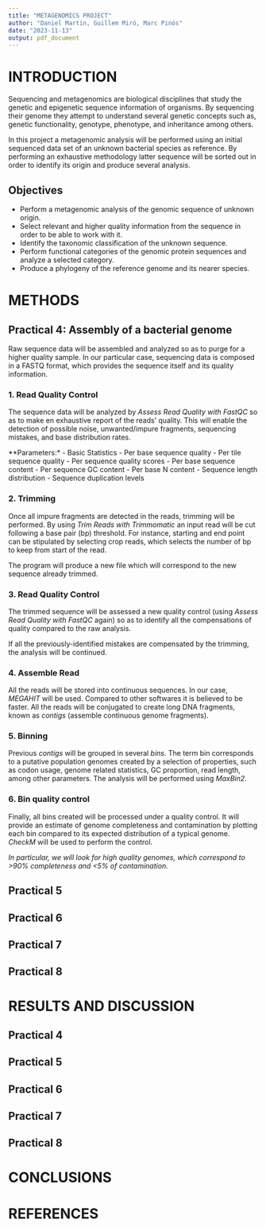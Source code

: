 ```yaml
---
title: "METAGENOMICS PROJECT"
author: "Daniel Martín, Guillem Miró, Marc Pinós"
date: "2023-11-13"
output: pdf_document
---
```



# INTRODUCTION
Sequencing and metagenomics are biological disciplines that study the genetic and epigenetic sequence information of organisms. By sequencing their genome they attempt to understand several genetic concepts such as, genetic functionality, genotype, phenotype, and inheritance among others.  


In this project a metagenomic analysis will be performed using an initial sequenced data set of an unknown bacterial species as reference. By performing an exhaustive methodology latter sequence will be sorted out in order to identify its origin and produce several analysis. 


## Objectives
- Perform a metagenomic analysis of the genomic sequence of unknown origin.
- Select relevant and higher quality information from the sequence in order to be able to work with it.
- Identify the taxonomic classification of the unknown sequence.
- Perform functional categories of the genomic protein sequences and analyze a selected category.
- Produce a phylogeny of the reference genome and its nearer species. 


# METHODS

## Practical 4: Assembly of a bacterial genome
Raw sequence data will be assembled and analyzed so as to purge for a higher quality sample. In our particular case, sequencing data is composed in a FASTQ format, which provides the sequence itself and its quality information.

### 1. Read Quality Control
The sequence data will be analyzed by _Assess Read Quality with FastQC_ so as to make en exhaustive report of the reads' quality. This will enable the detection of possible noise, unwanted/impure fragments, sequencing mistakes, and base distribution rates.

**Parameters:*
- Basic Statistics
- Per base sequence quality
- Per tile sequence quality
- Per sequence quality scores
- Per base sequence content
- Per sequence GC content
- Per base N content
- Sequence length distribution
- Sequence duplication levels

### 2. Trimming
Once all impure fragments are detected in the reads, trimming will be performed. By using _Trim Reads with Trimmomatic_ an input read will be cut following a base pair (bp) threshold. For instance, starting and end point can be stipulated by selecting crop reads, which selects the number of bp to keep from start of the read.

The program will produce a new file which will correspond to the new sequence already trimmed. 

### 3. Read Quality Control
The trimmed sequence will be assessed a new quality control (using _Assess Read Quality with FastQC_ again) so as to identify all the compensations of quality compared to the raw analysis. 

If all the previously-identified mistakes are compensated by the trimming, the analysis will be continued. 

### 4. Assemble Read
All the reads will be stored into continuous sequences. In our case, _MEGAHIT_ will be used. Compared to other softwares it is believed to be faster. All the reads will be conjugated to create long DNA fragments, known as *contigs* (assemble continuous genome fragments). 

### 5. Binning
Previous *contigs* will be grouped in several *bins*. The term bin corresponds to a putative population genomes created by a selection of properties, such as codon usage, genome related statistics, GC proportion, read length, among other parameters. The analysis will be performed using _MaxBin2_.

### 6. Bin quality control
Finally, all bins created will be processed under a quality control. It will provide an estimate of genome completeness and contamination by plotting each bin compared to its expected distribution of a typical genome. _CheckM_ will be used to perform the control.

*In particular, we will look for high quality genomes, which correspond to  >90% completeness and <5% of contamination.*

## Practical 5
## Practical 6
## Practical 7
## Practical 8


# RESULTS AND DISCUSSION

## Practical 4
## Practical 5
## Practical 6
## Practical 7
## Practical 8

# CONCLUSIONS

# REFERENCES